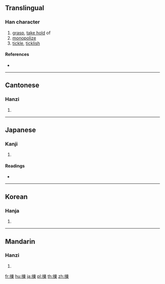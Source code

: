 {{also|揽}}
==Translingual==

===Han character===
{{Han char|rn=64|rad=手|as=21|sn=24|four=58016|canj=QSWU|ids=⿰扌樂}}

# [[grasp]], [[take hold]] of
# [[monopolize]]
# [[tickle]], [[ticklish]]

====References====
* {{Han ref|kx=0465.060|dkj=13046|dj=0814.010|hdz=31992.030|uh=64FD|ud=25853|bh=C5F3|bd=50675}}

----

==Cantonese==

===Hanzi===
{{yue-hanzi|jyut=[[lik6]], [[loek6]]|y=lik6, leuk6|sim=揽}}

# {{defn|lang=yue|sort=手21}}

----

==Japanese==

===Kanji===
{{ja-kanji|grade=|rs=手21}}

# {{defn|lang=ja|sort=手21}}

====Readings====
* {{ja-readings|goon=[[らく]] (raku)|kanon=[[りゃく]] (ryaku)|kun=[[くすぐる|くすぐ.る]] (kusugu.ru), [[くすぐったい|くすぐ.ったい]] (kusugu.ttai)}}

----

==Korean==

===Hanja===
{{ko-hanja|hangeul=[[람]]>[[남]]|eumhun=|rv=ram>nam|mr=ram>nam|y=lam>nam}}

# {{defn|lang=ko|sort=手21}}

----

==Mandarin==

===Hanzi===
{{cmn-hanzi|sim=揽|pin=[[lüè]] ([[lüe3]])|wg=lüeh<sup>3</sup>}}

# {{defn|lang=cmn|sort=手21}}

[[fr:擽]]
[[hu:擽]]
[[ja:擽]]
[[pl:擽]]
[[th:擽]]
[[zh:擽]]
